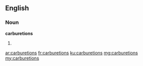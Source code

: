 ==English==

===Noun===
'''carburetions'''

# {{plural of|carburetion}}

[[ar:carburetions]]
[[fr:carburetions]]
[[ku:carburetions]]
[[mg:carburetions]]
[[my:carburetions]]